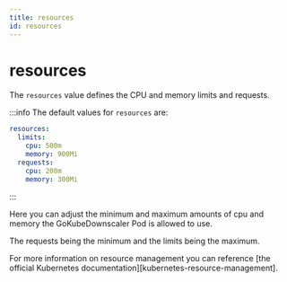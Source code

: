 ```yaml
---
title: resources
id: resources
---
```


# resources

The `resources` value defines the CPU and memory limits and requests.

:::info
The default values for `resources` are:

```yaml
resources:
  limits:
    cpu: 500m
    memory: 900Mi
  requests:
    cpu: 200m
    memory: 300Mi
```

:::

Here you can adjust the minimum and maximum amounts of cpu and memory the GoKubeDownscaler Pod is allowed to use.

The requests being the minimum and the limits being the maximum.

For more information on resource management you can reference [the official Kubernetes documentation][kubernetes-resource-management].
